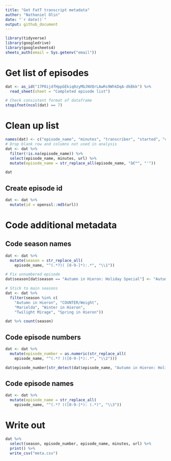 ```yaml
---
title: "Get FatT transcript metadata"
author: "Nathaniel Olin"
date: "`r date()`"
output: github_document
---
```


```r
library(tidyverse)
library(googledrive)
library(googlesheets4)
sheets_auth(email = Sys.getenv("email"))
```

# Get list of episodes

```r
dat <- as_id("17P0ijdfHppGEkiq0zyMbJNVQrLAwRs9WhkDqA-dkBkk") %>%
  read_sheet(sheet = "Completed episode list")

# Check consistent format of dataframe
stopifnot(ncol(dat) == 7)
```

# Clean up list

```r
names(dat) <- c("episode_name", "minutes", "transcriber", "started", "complete", "url", "notes")
# Drop blank row and columns not used in analysis
dat <- dat %>% 
  filter(!is.na(episode_name)) %>%
  select(episode_name, minutes, url) %>%
  mutate(episode_name = str_replace_all(episode_name, "â€™", "'"))

dat
```

## Create episode id

```r
dat <- dat %>%
  mutate(id = openssl::md5(url))
```

# Code additional metadata

## Code season names

```r
dat <- dat %>%
  mutate(season = str_replace_all(
    episode_name, "^(.*?)( [0-9-]*):.*", "\\1"))

# Fix unnumbered episode
dat$season[dat$season == "Autumn in Hieron: Holiday Special"] <- "Autumn in Hieron"

# Stick to main seasons
dat <- dat %>%
  filter(season %in% c(
    "Autumn in Hieron", "COUNTER/Weight", 
    "Marielda", "Winter in Hieron", 
    "Twilight Mirage", "Spring in Hieron"))

dat %>% count(season)
```

## Code episode numbers

```r
dat <- dat %>%
  mutate(episode_number = as.numeric(str_replace_all(
    episode_name, "^(.*? )([0-9-]*):.*", "\\2")))

dat$episode_number[str_detect(dat$episode_name, "Autumn in Hieron: Holiday Special")] <- NA
```

## Code episode names

```r
dat <- dat %>%
  mutate(episode_name = str_replace_all(
    episode_name, "^(.*? )([0-9-]*): (.*)", "\\3"))
```

# Write out

```r
dat %>%
  select(season, episode_number, episode_name, minutes, url) %>%
  print() %>%
  write_csv("meta.csv")
```

